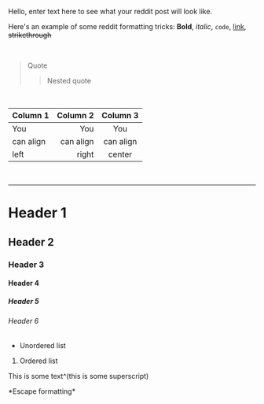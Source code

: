 Hello, enter text here to see what your reddit post will look like.

Here's an example of some reddit formatting tricks:
**Bold**, *italic*, `code`, [link](http://redditpreview.com), ~~strikethrough~~

&nbsp;

>Quote
>>Nested quote

&nbsp;

| Column 1   | Column 2    | Column 3     |
|:-----------|------------:|:------------:|
| You        |          You|     You     
| can align  |    can align|  can align   
| left       |        right|   center    

&nbsp;

---

# Header 1
## Header 2
### Header 3
#### Header 4
##### Header 5
###### Header 6

- Unordered list

1. Ordered list

This is some text^(this is some superscript)

\*Escape formatting\*
